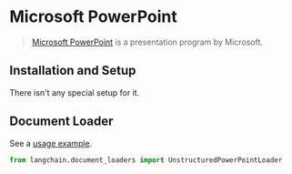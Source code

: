 # Microsoft PowerPoint

>[Microsoft PowerPoint](https://en.wikipedia.org/wiki/Microsoft_PowerPoint) is a presentation program by Microsoft.

## Installation and Setup

There isn't any special setup for it.

## Document Loader

See a [usage example](/docs/modules/indexes/document_loaders/examples/microsoft_powerpoint.ipynb).


```python
from langchain.document_loaders import UnstructuredPowerPointLoader
```
